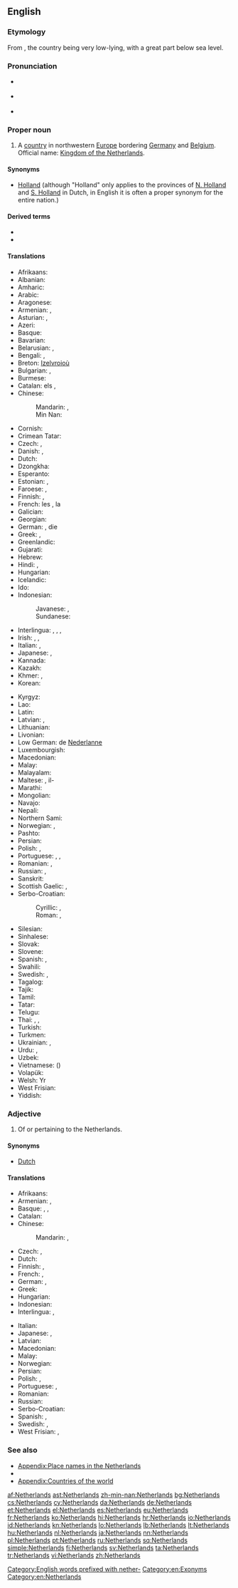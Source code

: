 ==English==

{{wikipedia}}

===Etymology===
From {{compound|nether|land|t1=lower|alt2=lands}}, the country being very low-lying, with a great part below sea level.

===Pronunciation===
* {{a|UK}} {{IPA|/ˈnɛ.ðə.ləndz/}}
* {{a|UK}} {{IPA|/ˈnɛ.ðɚ.ləndz/}}
* {{audio|en-us-Netherlands.ogg|Audio (US)}}

===Proper noun===
{{en-proper noun|head=the Netherlands}}

# A [[country]] in northwestern [[Europe]] bordering [[Germany]] and [[Belgium]]. Official name: [[Kingdom of the Netherlands]].

====Synonyms====
* [[Holland]] (although "Holland" only applies to the provinces of [[w:North Holland|N. Holland]] and [[w:South Holland|S. Holland]] in Dutch, in English it is often a proper synonym for the entire nation.)

====Derived terms====
* {{l|en|Netherlander}}
* {{l|en|Netherlandish}}

====Translations====
{{trans-top|country in northwestern Europe}}
* Afrikaans: {{t+|af|Nederland}}
* Albanian: {{t+|sq|Holanda}}
* Amharic: {{t-|am|ሆላንድ|sc=Ethi}}
* Arabic: {{t-|ar|هولندا|f|tr=hulánda}}
* Aragonese: {{t-|an|Países Baxos|m-p}}
* Armenian: {{t-|hy|Նիդերլանդներ|p|tr=Niderlandner}}, {{t-|hy|Հոլանդիա|tr=Holandia}}
* Asturian: {{t+|ast|Países Baxos|m-p}}, {{t+|ast|Holanda|f}}
* Azeri: {{t+|az|Niderland}}
* Basque: {{t+|eu|Herbehereak}}
* Bavarian: {{tø|bar|Niedalånde}}
* Belarusian: {{t-|be|Нідэрланды|m-p|tr=Niderlándy}}, {{t-|be|Галандыя|f|tr=Halándyja}}
* Bengali: {{t-|bn|নেদারল্যান্ডস|tr=nedarlyanḑôs}}, {{t-|bn|হল্যান্|tr=hôlyanḑ|sc=Beng}}
* Breton: [[Izelvroioù]]
* Bulgarian: {{t+|bg|Холандия|f|tr=Holándija}}, {{t-|bg|Нидерландия|f|tr=Niderlándija|sc=Cyrl}}
* Burmese: {{t-|my|နယ်သာလန်နိုင်ငံ|sc=Mymr|tr=nèthalan naingngan}}
* Catalan: els {{t+|ca|Països Baixos|m-p}}, {{t-|ca|Holanda|f}}
* Chinese:
*: Mandarin: {{t-|cmn|荷蘭|sc=Hani}}, {{t-|cmn|荷兰|tr=Hélán|sc=Hani}}
*: Min Nan: {{t-|nan|Kē-tē-kok}}
* Cornish: {{t-|kw|Iseldiryow}}
* Crimean Tatar: {{tø|crh|Felemenk}}
* Czech: {{t+|cs|Nizozemsko|n}}, {{t+|cs|Holandsko|n}}
* Danish: {{t+|da|Holland}}, {{t+|da|Nederlandene}}
* Dutch: {{t+|nl|Nederland}}
* Dzongkha: {{t-|dz|ནེ་དར་ལེནཌསི་|sc=Tibt}}
* Esperanto: {{t+|eo|Nederlando}}
* Estonian: {{t+|et|Madalmaad}}, {{t+|et|Holland}}
* Faroese: {{t-|fo|Niðurlond|n-p}}, {{t-|fo|Háland|n}}
* Finnish: {{t+|fi|Alankomaat|p}}, {{t+|fi|Hollanti}}
* French: les {{t+|fr|Pays-Bas|m-p}}, la {{t+|fr|Hollande|f}}
* Galician: {{t+|gl|Países Baixos|m-p}}
* Georgian: {{t-|ka|ნიდერლანდი|tr=niderlandi|sc=Geor}}
* German: {{t+|de|Holland|n}}, die {{t+|de|Niederlande|n-p}}
* Greek: {{t+|el|Κάτω Χώρες|f-p|tr=Káto Khóres}}, {{t+|el|Ολλανδία|f|tr=Ollandía}}
* Greenlandic: {{t-|kl|Pukkitsormiut}}
* Gujarati: {{t-|gu|નેધરલેંડ|sc=Gujr}}
* Hebrew: {{t+|he|הולנד|tr=holand}}
* Hindi: {{t+|hi|नीदरलैण्ड|tr=nīdarlaiṇḍ}}, {{t-|hi|हॉलैंड|tr=holaiṇḍ|sc=Deva}}
* Hungarian: {{t+|hu|Hollandia}}
* Icelandic: {{t+|is|Holland|n}}
* Ido: {{t+|io|Nederlando}}
* Indonesian: {{t+|id|Belanda}}
*: Javanese: {{t+|jv|Walanda}}, {{t-|jv|Londo}}
*: Sundanese: {{t-|su|Walanda}}
* Interlingua: {{t-|ia|Hollanda}}, {{t-|ia|Paises Basse}}, {{t-|ia|Nederlandia}}, {{t-|ia|Nederland}}
* Irish: {{t-|ga|Ollainn|f|alt=An Ollainn}}, {{t-|ga|Ísiltír|f|alt=An Ísiltír}}, {{t-|ga|Ríocht na hÍsiltíre|f}}
* Italian: {{t+|it|Paesi Bassi}} {{m|p}}, {{t+|it|Olanda|f}}
* Japanese: {{t+|ja|オランダ|tr=Oranda}}, {{qualifier|rare}} {{t-|ja|蘭国|tr=らんこく, Rankoku|sc=Jpan}}
* Kannada: {{t+|kn|ನೆದರ್‍ಲ್ಯಾಂಡ್ಸ್|sc=Knda}}
* Kazakh: {{t|kk|Нидерланд|tr=Niderland|sc=Cyrl}}
* Khmer: {{t-|km|ហូឡង់|tr=hoolɑng|sc=Khmr}}, {{t-|km|ណេដឺរឡន់ថ៍|sc=Khmr}}
* Korean: {{t+|ko|네덜란드|tr=Nedeollandeu|sc=Hang}}
{{trans-mid}}
* Kyrgyz: {{t-|ky|Нидерланддар|tr=Niderlanddar|sc=Cyrl}}
* Lao: {{t+|lo|ໂຮນລັງ|tr=hōn-lang|sc=Laoo}}
* Latin: {{t-|la|Nederlandia|f}}
* Latvian: {{t+|lv|Nīderlande|f}}, {{t-|lv|Holande|f}}
* Lithuanian: {{t+|lt|Nyderlandai}}
* Livonian: {{tø|liv|Holand}}
* Low German: de [[Nederlanne]]
* Luxembourgish: {{t+|lb|Holland|n}}
* Macedonian: {{t+|mk|Холандија|f|tr=Holándija}}
* Malay: {{t-|ms|Belanda}}
* Malayalam: {{t-|ml|നെതർലന്റ്സ്|sc=Mlym}}
* Maltese: {{t-|mt|Olanda|f|alt=l-Olanda}}, il-{{t-|mt|Pajjiżi Baxxi}}
* Marathi: {{t-|mr|नेदरलँड्स|sc=Deva}}
* Mongolian: {{t-|mn|Нидерланд|tr=Niderland|sc=Cyrl}}
* Navajo: {{tø|nv|Kéyah Wóyahgo Siʼánígíí}}
* Nepali: {{t-|ne|नेदरल्याण्ड्स|sc=Deva}}
* Northern Sami: {{tø|se|Vuolleeatnamat}}
* Norwegian: {{t+|no|Nederland}}, {{t-|no|Holland}}
* Pashto: {{t-|ps|هالنډ|sc=ps-Arab}}
* Persian: {{t+|fa|هلند|tr=Holand}}
* Polish: {{t+|pl|Holandia|f}}, {{t+|pl|Niderlandy|p}} {{qualifier|rare}}
* Portuguese: {{t+|pt|Holanda|f}}, {{t+|pt|Países Baixos|m-p}}, {{t-|pt|Neerlândia|f}}
* Romanian: {{t+|ro|Olanda|f}}, {{t+|ro|Țările de Jos}}
* Russian: {{t+|ru|Нидерланды|m-p|tr=Niderlándy}}, {{t+|ru|Голландия|f|tr=Gollándija}}
* Sanskrit: {{t-|sa|नेदरलैंड्स|sc=Deva}}
* Scottish Gaelic: {{t-|gd|An Olaind|f}}, {{t-|gd|An Talamh Ìseal|m}}
* Serbo-Croatian:
*: Cyrillic: {{t-|sh|Низоземска|f|alt=Ни̏зозе̄мска̄}}, {{t-|sh|Холандија|f|alt=Хола̀ндија}}
*: Roman: {{t+|sh|Nizozemska|f|alt=Nȉzozēmskā}}, {{t-|sh|Holandija|f|alt=Holàndija}}
* Silesian: {{tø|szl|Ńiderlandy|p}}
* Sinhalese: {{t-|si|නෙදර්ලන්තය|sc=Sinh}}
* Slovak: {{t-|sk|Holandsko|n}}
* Slovene: {{t+|sl|Nizozemska|alt=Nizozémska|f}}
* Spanish: {{t+|es|Países Bajos|m-p}}, {{t+|es|Holanda|f}}
* Swahili: {{t+|sw|Uholanzi}}
* Swedish: {{t+|sv|Nederländerna|n-p}}, {{t+|sv|Holland|n}}
* Tagalog: {{t-|tl|Olanda}}
* Tajik: {{t-|tg|Нидерланд|tr=Niderland|sc=Cyrl}}
* Tamil: {{t+|ta|நெதர்லாந்து|tr=netarlāntu|sc=Taml}}
* Tatar: {{t-|tt|Нидерландлар|tr=Niderlandlar|sc=Cyrl}}
* Telugu: {{t-|te|నెదర్లాండ్|tr=nedarlāṇḍ|sc=Telu}}
* Thai: {{t+|th|เนเธอร์แลนด์|tr=nayterlaen}}, {{t+|th|ฮอลแลนด์|tr=honlaen}}, {{t+|th|ฮอลันดา|tr=horlandaa}}
* Turkish: {{t+|tr|Hollanda}}
* Turkmen: {{t-|tk|Niderlandlar}}
* Ukrainian: {{t+|uk|Нідерланди|m-p|tr=Niderlándy}}, {{t-|uk|Голландія|f|tr=Hollándija}}
* Urdu: {{t-|ur|نیدرلینڈ|tr=nīdarlaiṇḍ|sc=ur-Arab}}, {{t-|ur|ہالینڈ|tr=holaiṇḍ|sc=ur-Arab}}
* Uzbek: {{t-|uz|Niderlandlar}}
* Vietnamese: {{t-|vi|Hà Lan}} ({{t-|vi|荷蘭}})
* Volapük: {{t+|vo|Nedän}}
* Welsh: Yr {{t+|cy|Iseldiroedd}}
* West Frisian: {{t+|fy|Nederlân}}
* Yiddish: {{t-|yi|האלאנד|sc=Hebr}}
{{trans-bottom}}

===Adjective===
{{en-adj|-}}

# Of or pertaining to the Netherlands.

====Synonyms====
* [[Dutch]]

====Translations====
{{trans-top|pertaining to the Netherlands}}
* Afrikaans: {{t+|af|Nederlandsch}}
* Armenian: {{t-|hy|նիդերլանդական|tr=niderlandakan}},  {{t-|hy|հոլանդական|tr=holandakan}}
* Basque: {{t-|eu|herbeheretar}}, {{t-|eu|nederlandar}}, {{t-|eu|holandar}}
* Catalan: {{t+|ca|holandès}}
* Chinese:
*: Mandarin: {{t-|cmn|荷蘭|alt=荷蘭的|sc=Hani}}, {{t-|cmn|荷兰|alt=荷兰的|tr=Hélán de|sc=Hani}}
* Czech: {{t+|cs|nizozemský}}, {{t+|cs|holandský}}
* Dutch: {{t+|nl|Nederlands}}
* Finnish: {{t+|fi|hollantilainen}}, {{t-|fi|alankomaalainen}}
* French: {{t+|fr|néerlandais}}, {{t+|fr|hollandais}}
* German: {{t-|de|niederlandisch}}, {{t+|de|holländisch}}
* Greek: {{t+|el|ολλανδικός|tr=ollandikós}}
* Hungarian: {{t+|hu|holland}}
* Indonesian: {{t+|id|Belanda}}
* Interlingua: {{t-|ia|hollandese}}, {{t-|ia|nederlandese}}
{{trans-mid}}
* Italian: {{t+|it|olandese}}
* Japanese: {{t+|ja|オランダ|tr=Oranda}}, {{t+|ja|ネーデルランド|tr=Nēderurando}}
* Latvian: {{t-|lv|Nīderlandes}}
* Macedonian: {{t-|mk|холандски|tr=hòlandski}}
* Malay: {{t-|ms|Belanda}}
* Norwegian: {{t+|no|nederlandsk}}
* Persian: {{t+|fa|هلندی|tr=holandi}}
* Polish: {{t+|pl|holenderski}}, {{t+|pl|niderlandzki}}
* Portuguese: {{t+|pt|holandês}}, {{t+|pt|neerlandês}}
* Romanian: {{t-|ro|olandez|m}}
* Russian: {{t+|ru|нидерландский|tr=niderlándskij}}
* Serbo-Croatian: {{t-|sh|nizozemski|alt=nȉzozēmskī}}
* Spanish: {{t+|es|holandés}}, {{t+|es|neerlandés}}
* Swedish: {{t+|sv|nederländsk}},  {{t+|sv|holländsk}}
* West Frisian: {{t+|fy|Nederlânsk}}, {{t+|fy|Hollânsk}}
{{trans-bottom}}

===See also===
* [[Appendix:Place names in the Netherlands]]
* {{list:countries of Europe/en}}
* [[Appendix:Countries of the world]]

[[Category:English words prefixed with nether-]]
[[Category:en:Exonyms]]
[[Category:en:Netherlands]]

[[af:Netherlands]]
[[ast:Netherlands]]
[[zh-min-nan:Netherlands]]
[[bg:Netherlands]]
[[cs:Netherlands]]
[[cy:Netherlands]]
[[da:Netherlands]]
[[de:Netherlands]]
[[et:Netherlands]]
[[el:Netherlands]]
[[es:Netherlands]]
[[eu:Netherlands]]
[[fr:Netherlands]]
[[ko:Netherlands]]
[[hi:Netherlands]]
[[hr:Netherlands]]
[[io:Netherlands]]
[[id:Netherlands]]
[[kn:Netherlands]]
[[lo:Netherlands]]
[[lb:Netherlands]]
[[lt:Netherlands]]
[[hu:Netherlands]]
[[nl:Netherlands]]
[[ja:Netherlands]]
[[nn:Netherlands]]
[[pl:Netherlands]]
[[pt:Netherlands]]
[[ru:Netherlands]]
[[sq:Netherlands]]
[[simple:Netherlands]]
[[fi:Netherlands]]
[[sv:Netherlands]]
[[ta:Netherlands]]
[[tr:Netherlands]]
[[vi:Netherlands]]
[[zh:Netherlands]]